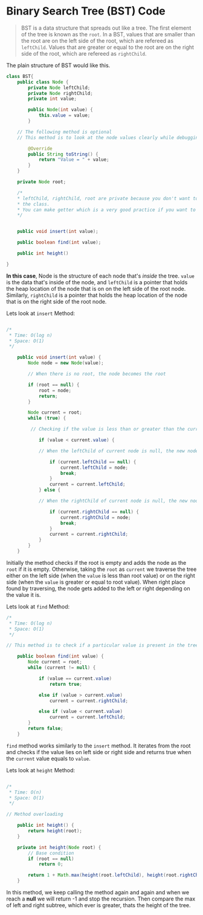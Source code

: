 # Binary Search Tree (BST) Code

> BST is a data structure that spreads out like a tree. The first element of the tree is known as the `root`. In a BST,
> values that are smaller than the root are on the left side of the root, which are refereed as `leftChild`.
> Values that are greater or equal to the root are on the right side of the root, which are refereed as `rightChild`.

The plain structure of BST would like this.

```java:BST.java
class BST{
    public class Node {
        private Node leftChild;
        private Node rightChild;
        private int value;

        public Node(int value) {
            this.value = value;
        }

    // The following method is optional
    // This method is to look at the node values clearly while debugging.

        @Override
        public String toString() {
            return "Value = " + value;
        }
    }

    private Node root;

    /*
    * leftChild, rightChild, root are private because you don't want to access them outside of
    * the class.
    * You can make getter which is a very good practice if you want to read private variables
    */


    public void insert(int value);

    public boolean find(int value);

    public int height()

}
```

**In this case**, Node is the structure of each node that's _inside_ the tree. `value` is the data that's inside of the node, and
`leftChild` is a pointer that holds the heap location of the node that is on on the left side of the root node. Similarly,
`rightChild` is a pointer that holds the heap location of the node that is on the right side of the root node.

Lets look at `insert` Method:

```JAVA:insert.java

/*
 * Time: O(log n)
 * Space: O(1)
 */

    public void insert(int value) {
        Node node = new Node(value);

        // When there is no root, the node becomes the root

        if (root == null) {
            root = node;
            return;
        }

        Node current = root;
        while (true) {

         // Checking if the value is less than or greater than the current

            if (value < current.value) {

            // When the leftChild of current node is null, the new node is placed over there

                if (current.leftChild == null) {
                    current.leftChild = node;
                    break;
                }
                current = current.leftChild;
            } else {

            // When the rightChild of current node is null, the new node is places over there

                if (current.rightChild == null) {
                    current.rightChild = node;
                    break;
                }
                current = current.rightChild;
            }
        }
    }
```

Initially the method checks if the root is empty and adds the node as the `root` if it is empty. Otherwise, taking the `root` as `current` we
traverse the tree either on the left side (when the `value` is less than root value) or on the right side (when the `value` is greater or equal
to root value). When right place found by traversing, the node gets added to the left or right depending on the value it is.

Lets look at `find` Method:

```JAVA:find.java
/*
 * Time: O(log n)
 * Space: O(1)
 */

// This method is to check if a particular value is present in the tree

    public boolean find(int value) {
        Node current = root;
        while (current != null) {

            if (value == current.value)
                return true;

            else if (value > current.value)
                current = current.rightChild;

            else if (value < current.value)
                current = current.leftChild;
        }
        return false;
    }
```

`find` method works similarly to the `insert` method. It iterates from the root and checks if the value lies on left side or
right side and returns true when the `current` value equals to `value`.

Lets look at `height` Method:

```JAVA:height.java

/*
 * Time: O(n)
 * Space: O(1)
 */

// Method overloading

    public int height() {
        return height(root);
    }

    private int height(Node root) {
        // Base condition
        if (root == null)
            return 0;

        return 1 + Math.max(height(root.leftChild), height(root.rightChild));
    }
```

In this method, we keep calling the method again and again and when we reach a **null** we will return -1 and stop the recursion.
Then compare the max of left and right subtree, which ever is greater, thats the height of the tree.

